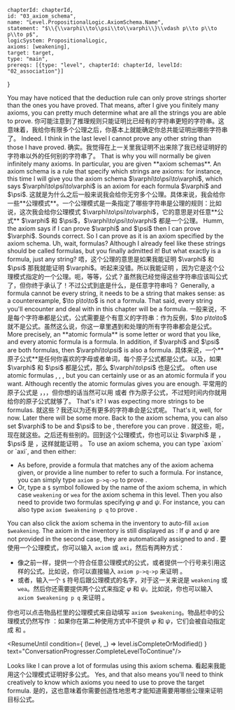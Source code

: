 

	chapterId: chapterId,
	id: "03_axiom_schema",
	name: "Level.PropositionalLogic.AxiomSchema.Name",
	statement: "$\\{\\varphi\\to\\psi\\to\\varphi\\}\\vdash p\\to p\\to p\\to p$",
	logicSystem: PropositionalLogic,
	axioms: [weakening],
	target: target,
	type: "main",
	prereqs: [{type: "level", chapterId: chapterId, levelId: "02_association"}]
}


<ConversationProgresser>

<Speak speaker="sapphire">
<LocalizedMarkdown locale="en">
You may have noticed that the deduction rule can only prove strings shorter than the ones you have proved. That means, after I give you finitely many axioms, you can pretty much determine what are all the strings you are able to prove. 
</LocalizedMarkdown>
<LocalizedMarkdown locale="zh">
你可能注意到了推理规则只能证明比已经有的字符串更短的字符串。这意味着，我给你有限多个公理之后，你基本上就能确定你总共能证明出哪些字符串了。
</LocalizedMarkdown>
</Speak>

<Speak speaker="star">
<LocalizedMarkdown locale="en">
Indeed. I think in the last level I cannot prove any other string than those I have proved. 
</LocalizedMarkdown>
<LocalizedMarkdown locale="zh">
确实。我觉得在上一关里我证明不出来除了我已经证明好的字符串以外的任何别的字符串了。
</LocalizedMarkdown>
</Speak>

<Speak speaker="sapphire">
<LocalizedMarkdown locale="en">
That is why you will normally be given infinitely many axioms. In particular, you are given **axiom schemas**. An axiom schema is a rule that specify which strings are axioms: for instance, this time I will give you the axiom schema $\varphi\to\psi\to\varphi$, which says $\varphi\to\psi\to\varphi$ is an axiom for each formula $\varphi$ and $\psi$. 
</LocalizedMarkdown>
<LocalizedMarkdown locale="zh">
这就是为什么之后一般来说我会给你无穷多个公理。具体来说，我会给你一些**公理模式**。一个公理模式是一条指定了哪些字符串是公理的规则：比如说，这次我会给你公理模式 $\varphi\to\psi\to\varphi$，它的意思是对任意**公式** $\varphi$ 和 $\psi$，$\varphi\to\psi\to\varphi$ 都是一个公理。
</LocalizedMarkdown>
</Speak>

<Speak speaker="star">
<LocalizedMarkdown locale="en">
Humm, the axiom says if I can prove $\varphi$ and $\psi$ then I can prove $\varphi$. Sounds correct. So I can prove <FormulaLatex formula={ptoqtop} /> as it is an axiom specified by the axiom schema. Uh, wait, formulas? Although I already feel like these strings should be called formulas, but you finally admitted it! But what exactly is a formula, just any string? 
</LocalizedMarkdown>
<LocalizedMarkdown locale="zh">
唔，这个公理的意思是如果我能证明 $\varphi$ 和 $\psi$ 那我就能证明 $\varphi$。听起来没错。所以我能证明 <FormulaLatex formula={ptoqtop} />，因为它是这个公理模式指定的一个公理。呃，等等，公式？虽然我已经觉得这些字符串应该叫公式了，但你终于承认了！不过公式到底是什么，是任意字符串吗？
</LocalizedMarkdown>
</Speak>

<Speak speaker="sapphire">
<LocalizedMarkdown locale="en">
Generally, a formula cannot be every string, it needs to be a string that makes sense: as a counterexample, $\to p\to\to$ is not a formula. That said, every string you'll encounter and deal with in this chapter will be a formula. 
</LocalizedMarkdown>
<LocalizedMarkdown locale="zh">
一般来说，不是每个字符串都是公式，公式需要是个有意义的字符串：作为反例，$\to p\to\to$ 就不是公式。虽然这么说，你这一章里遇到和处理的所有字符串都会是公式。
</LocalizedMarkdown>
</Speak>

<Speak speaker="sapphire">
<LocalizedMarkdown locale="en">
More precisely, an **atomic formula** is some letter or word that you like, and every atomic formula is a formula. In addition, if $\varphi$ and $\psi$ are both formulas, then $\varphi\to\psi$ is also a formula. 
</LocalizedMarkdown>
<LocalizedMarkdown locale="zh">
具体来说，一个**原子公式**是任何你喜欢的字母或者单词，每个原子公式都是公式。以及，如果 $\varphi$ 和 $\psi$ 都是公式，那么 $\varphi\to\psi$ 也是公式。
</LocalizedMarkdown>
</Speak>

<Speak speaker="sapphire">
<LocalizedMarkdown locale="en">
<Sapphire /> often use atomic formulas <FormulaLatex formula={p} />, <FormulaLatex formula={parseFormula("q")} />, <FormulaLatex formula={parseFormula("r")} />, but you can certainly use <FormulaLatex formula={parseFormula("t_5^7")} /> or <FormulaLatex formula={parseFormula("apple")} /> as an atomic formula if you want. Although recently the atomic formulas <Sapphire /> gives you are enough. 
</LocalizedMarkdown>
<LocalizedMarkdown locale="zh">
<Sapphire />平常用的原子公式是 <FormulaLatex formula={p} />，<FormulaLatex formula={parseFormula("q")} />，<FormulaLatex formula={parseFormula("r")} />，但你想的话当然可以用 <FormulaLatex formula={parseFormula("t_5^7")} /> 或者 <FormulaLatex formula={parseFormula("apple")} /> 作为原子公式，不过短时间内你就用<Sapphire />给你的原子公式就够了。
</LocalizedMarkdown>
</Speak>

<Speak speaker="star">
<LocalizedMarkdown locale="en">
That's it? I was expecting more strings to be formulas. 
</LocalizedMarkdown>
<LocalizedMarkdown locale="zh">
就这些？我还以为还有更多的字符串会是公式呢。
</LocalizedMarkdown>
</Speak>

<Speak speaker="sapphire">
<LocalizedMarkdown locale="en">
That's it, well, for now. Later there will be some more. Back to the axiom schema, you can also set $\varphi$ to be <FormulaLatex formula={qtop} /> and $\psi$ to be <FormulaLatex formula={p} />, therefore you can prove <FormulaLatex formula={conclusion} />. 
</LocalizedMarkdown>
<LocalizedMarkdown locale="zh">
就这些，呃，现在就这些。之后还有些别的。回到这个公理模式，你也可以让 $\varphi$ 是 <FormulaLatex formula={qtop} />，$\psi$ 是 <FormulaLatex formula={p} />，这样就能证明 <FormulaLatex formula={conclusion} />。
</LocalizedMarkdown>
</Speak>

<Speak speaker="author">
<LocalizedMarkdown locale="en">
To use an axiom schema, you can type `axiom` or `axi`, and then either: 

- As before, provide a formula that matches any of the axiom achema given, or provide a line number to refer to such a formula. For instance, you can simply type `axiom p->q->p` to prove <FormulaLatex formula={ptoqtop} />. 
- Or, type a `$` symbol followed by the name of the axiom schema, in which case `weakening` or `wea` for the axiom schema in this level. Then you also need to provide two formulas specifying $\varphi$ and $\psi$. For instance, you can also type `axiom $weakening p q` to prove <FormulaLatex formula={ptoqtop} />. 

You can also click the axiom schema in the inventory to auto-fill `axiom $weakening`. The axiom in the inventory is still displayed as <FormulaLatex formula={ptoqtop} />: If $\varphi$ and $\psi$ are not provided in the second case, they are automatically assigned to <FormulaLatex formula={p} /> and <FormulaLatex formula={q} />. 
</LocalizedMarkdown>
<LocalizedMarkdown locale="zh">
要使用一个公理模式，你可以输入 `axiom` 或 `axi`，然后有两种方式：

- 像之前一样，提供一个符合任意公理模式的公式，或者提供一个行号来引用这样的公式。比如说，你可以直接输入 `axiom p->q->p` 来证明 <FormulaLatex formula={ptoqtop} />。
- 或者，输入一个 `$` 符号后跟公理模式的名字，对于这一关来说是 `weakening` 或 `wea`。然后你还需要提供两个公式来指定 $\varphi$ 和 $\psi$。比如说，你也可以输入 `axiom $weakening p q` 来证明 <FormulaLatex formula={ptoqtop} />。

你也可以点击物品栏里的公理模式来自动填写 `axiom $weakening`。物品栏中的公理模式仍然写作 <FormulaLatex formula={ptoqtop} />：如果你在第二种使用方式中不提供 $\varphi$ 和 $\psi$，它们会被自动指定成 <FormulaLatex formula={p} /> 和 <FormulaLatex formula={q} />。
</LocalizedMarkdown>
</Speak>

<ResumeUntil condition={ (level, _) => level.isCompleteOrModified() } text="ConversationProgresser.CompleteLevelToContinue"/>

<Speak speaker="star">
<LocalizedMarkdown locale="en">
Looks like I can prove a lot of formulas using this axiom schema. 
</LocalizedMarkdown>
<LocalizedMarkdown locale="zh">
看起来我能用这个公理模式证明好多公式。
</LocalizedMarkdown>
</Speak>

<Speak speaker="sapphire">
<LocalizedMarkdown locale="en">
Yes, and that also means you'll need to think creatively to know which axioms you need to use to prove the target formula.
</LocalizedMarkdown>
<LocalizedMarkdown locale="zh">
是的，这也意味着你需要创造性地思考才能知道需要用哪些公理来证明目标公式。
</LocalizedMarkdown>
</Speak>

</ConversationProgresser>
